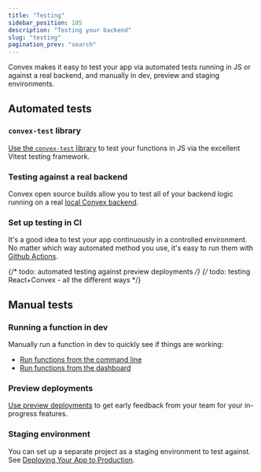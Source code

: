```yaml
---
title: "Testing"
sidebar_position: 105
description: "Testing your backend"
slug: "testing"
pagination_prev: "search"
---
```


Convex makes it easy to test your app via automated tests running in JS or
against a real backend, and manually in dev, preview and staging environments.

## Automated tests

### `convex-test` library

[Use the `convex-test` library](/docs/testing/convex-test.mdx) to test your
functions in JS via the excellent Vitest testing framework.

### Testing against a real backend

Convex open source builds allow you to test all of your backend logic running on
a real [local Convex backend](/docs/testing/convex-backend.mdx).

### Set up testing in CI

It's a good idea to test your app continuously in a controlled environment. No
matter which way automated method you use, it's easy to run them with
[Github Actions](/docs/testing/ci.mdx).

{/* todo: automated testing against preview deployments */}
{/* todo: testing React+Convex - all the different ways */}

## Manual tests

### Running a function in dev

Manually run a function in dev to quickly see if things are working:

- [Run functions from the command line](/docs/cli.md#run-convex-functions)
- [Run functions from the dashboard](/docs/dashboard/deployments/functions.md#running-functions)

### Preview deployments

[Use preview deployments](/docs/production/hosting/preview-deployments.mdx) to
get early feedback from your team for your in-progress features.

### Staging environment

You can set up a separate project as a staging environment to test against. See
[Deploying Your App to Production](/docs/production.mdx#staging-environment).
